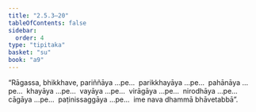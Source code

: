 ```yaml
---
title: "2.5.3–20"
tableOfContents: false
sidebar:
  order: 4
type: "tipitaka"
basket: "su"
book: "a9"
---
```



<DynamicBreadcrumb />

<Division number="95–112" book="a9" bookNo="17">

<Paragraph number="490" book="a9">
“Rāgassa, bhikkhave, pariññāya …pe…  parikkhayāya …pe…  pahānāya …pe…  khayāya …pe…  vayāya …pe…  virāgāya …pe…  nirodhāya …pe…  cāgāya …pe…  paṭinissaggāya …pe…  ime nava dhammā bhāvetabbā”.
</Paragraph>
</Division>